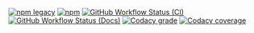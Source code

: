 [![npm legacy](https://img.shields.io/npm/v/github-version-checker?logo=npm&style=for-the-badge&label=legacy)](https://www.npmjs.com/package/github-version-checker)
[![npm](https://img.shields.io/npm/v/@version-checker/core?logo=npm&style=for-the-badge)](https://www.npmjs.com/package/@version-checker/core)
[![GitHub Workflow Status (CI)](https://img.shields.io/github/actions/workflow/status/axelrindle/github-version-checker/ci.yml?branch=main&logo=github&style=for-the-badge)](https://github.com/axelrindle/github-version-checker/actions/workflows/ci.yml)
[![GitHub Workflow Status (Docs)](https://img.shields.io/github/actions/workflow/status/axelrindle/github-version-checker/docs.yml?branch=main&label=Docs&logo=github&style=for-the-badge)](https://github.com/axelrindle/github-version-checker/actions/workflows/docs.yml)
[![Codacy grade](https://img.shields.io/codacy/grade/f82826738d2b43b1b8ba40dd780d1784?logo=codacy&style=for-the-badge)](https://www.codacy.com/gh/axelrindle/github-version-checker/dashboard?utm_source=github.com&amp;utm_medium=referral&amp;utm_content=axelrindle/github-version-checker&amp;utm_campaign=Badge_Grade)
[![Codacy coverage](https://img.shields.io/codacy/coverage/f82826738d2b43b1b8ba40dd780d1784?logo=codacy&style=for-the-badge)](https://www.codacy.com/gh/axelrindle/github-version-checker/dashboard?utm_source=github.com&utm_medium=referral&utm_content=axelrindle/github-version-checker&utm_campaign=Badge_Coverage)

